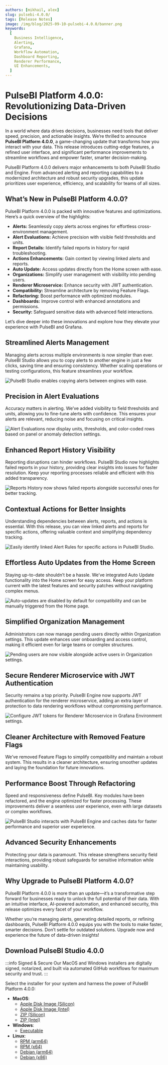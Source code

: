 ```yaml
---
authors: [mikhail, alex]
slug: pulsebi-4.0.0/
tags: [Release Notes]
image: /img/blog/2025-09-10-pulsebi-4.0.0/banner.png
keywords:
  [
    Business Intelligence,
    Alerting,
    Grafana,
    Workflow Automation,
    Dashboard Reporting,
    Renderer Performance,
    UI Enhancements,
  ]
---
```



# PulseBI Platform 4.0.0: Revolutionizing Data-Driven Decisions

In a world where data drives decisions, businesses need tools that deliver speed, precision, and actionable insights. We’re thrilled to announce **PulseBI Platform 4.0.0**, a game-changing update that transforms how you interact with your data. This release introduces cutting-edge features, a refined user interface, and significant performance improvements to streamline workflows and empower faster, smarter decision-making.

PulseBI Platform 4.0.0 delivers major enhancements to both PulseBI Studio and Engine. From advanced alerting and reporting capabilities to a modernized architecture and robust security upgrades, this update prioritizes user experience, efficiency, and scalability for teams of all sizes.

## What’s New in PulseBI Platform 4.0.0?

PulseBI Platform 4.0.0 is packed with innovative features and optimizations. Here’s a quick overview of the highlights:

- **Alerts:** Seamlessly copy alerts across engines for effortless cross-environment management.
- **Alert Evaluations:** Achieve precision with visible field thresholds and units.
- **Report Details:** Identify failed reports in history for rapid troubleshooting.
- **Actions Enhancements:** Gain context by viewing linked alerts and reports.
- **Auto Update:** Access updates directly from the Home screen with ease.
- **Organizations:** Simplify user management with visibility into pending users.
- **Renderer Microservice:** Enhance security with JWT authentication.
- **Compatibility:** Streamline architecture by removing Feature Flags.
- **Refactoring:** Boost performance with optimized modules.
- **Dashboards:** Improve control with enhanced annotations and permissions.
- **Security:** Safeguard sensitive data with advanced field interactions.

Let’s dive deeper into these innovations and explore how they elevate your experience with PulseBI and Grafana.

## Streamlined Alerts Management

Managing alerts across multiple environments is now simpler than ever. PulseBI Studio allows you to copy alerts to another engine in just a few clicks, saving time and ensuring consistency. Whether scaling operations or testing configurations, this feature streamlines your workflow.

<Image
  title="PulseBI Studio enables copying alerts between engines with ease."
  src="/img/blog/2025-09-10-pulsebi-4.0.0/alert-copy.gif"
/>

## Precision in Alert Evaluations

Accuracy matters in alerting. We’ve added visibility to field thresholds and units, allowing you to fine-tune alerts with confidence. This ensures your alerts are relevant, reducing noise and focusing on critical insights.

<Image
  title="Alert Evaluations now display units, thresholds, and color-coded rows based on panel or anomaly detection settings."
  src="/img/blog/2025-09-10-pulsebi-4.0.0/alert-evaluation.png"
/>

## Enhanced Report History Visibility

Reporting disruptions can hinder workflows. PulseBI Studio now highlights failed reports in your history, providing clear insights into issues for faster resolution. Keep your reporting processes reliable and efficient with this added transparency.

<Image
  title="Reports History now shows failed reports alongside successful ones for better tracking."
  src="/img/blog/2025-09-10-pulsebi-4.0.0/reports.png"
/>

## Contextual Actions for Better Insights

Understanding dependencies between alerts, reports, and actions is essential. With this release, you can view linked alerts and reports for specific actions, offering valuable context and simplifying dependency tracking.

<Image
  title="Easily identify linked Alert Rules for specific actions in PulseBI Studio."
  src="/img/blog/2025-09-10-pulsebi-4.0.0/linked-actions.png"
/>

## Effortless Auto Updates from the Home Screen

Staying up-to-date shouldn’t be a hassle. We’ve integrated Auto Update functionality into the Home screen for easy access. Keep your platform current with the latest features and security patches without navigating complex menus.

<Image
  title="Auto-updates are disabled by default for compatibility and can be manually triggered from the Home page."
  src="/img/blog/2025-09-10-pulsebi-4.0.0/home.png"
/>

## Simplified Organization Management

Administrators can now manage pending users directly within Organization settings. This update enhances user onboarding and access control, making it efficient even for large teams or complex structures.

<Image
  title="Pending users are now visible alongside active users in Organization settings."
  src="/img/blog/2025-09-10-pulsebi-4.0.0/organization.png"
/>

## Secure Renderer Microservice with JWT Authentication

Security remains a top priority. PulseBI Engine now supports JWT authentication for the renderer microservice, adding an extra layer of protection to data rendering workflows without compromising performance.

<Image
  title="Configure JWT tokens for Renderer Microservice in Grafana Environment settings."
  src="/img/blog/2025-09-10-pulsebi-4.0.0/jwt-token.png"
/>

## Cleaner Architecture with Removed Feature Flags

We’ve removed Feature Flags to simplify compatibility and maintain a robust system. This results in a cleaner architecture, ensuring smoother updates and laying the foundation for future innovations.

## Performance Boost Through Refactoring

Speed and responsiveness define PulseBI. Key modules have been refactored, and the engine optimized for faster processing. These improvements deliver a seamless user experience, even with large datasets or complex workflows.

<Image
  title="PulseBI Studio interacts with PulseBI Engine and caches data for faster performance and superior user experience."
  src="/img/docs/business-studio.gif"
/>

## Advanced Security Enhancements

Protecting your data is paramount. This release strengthens security field interactions, providing robust safeguards for sensitive information while maintaining usability.

## Why Upgrade to PulseBI Platform 4.0.0?

PulseBI Platform 4.0.0 is more than an update—it’s a transformative step forward for businesses ready to unlock the full potential of their data. With an intuitive interface, AI-powered automation, and enhanced security, this release optimizes every facet of your workflow.

Whether you’re managing alerts, generating detailed reports, or refining dashboards, PulseBI Platform 4.0.0 equips you with the tools to make faster, smarter decisions. Don’t settle for outdated solutions. Upgrade now and experience the future of data-driven insights!

## Download PulseBI Studio 4.0.0

:::info Signed & Secure
Our MacOS and Windows installers are digitally signed, notarized, and built via automated GitHub workflows for maximum security and trust.
:::

Select the installer for your system and harness the power of PulseBI Platform 4.0.0:

- **MacOS**:
  - [Apple Disk Image (Silicon)](https://github.com/VolkovLabs/pulsebi/releases/download/v4.0.0/PulseBI.Studio-4.0.0-arm64.dmg)
  - [Apple Disk Image (Intel)](https://github.com/VolkovLabs/pulsebi/releases/download/v4.0.0/PulseBI.Studio-4.0.0-x64.dmg)
  - [ZIP (Silicon)](https://github.com/VolkovLabs/pulsebi/releases/download/v4.0.0/PulseBI.Studio-darwin-arm64-4.0.0.zip)
  - [ZIP (Intel)](https://github.com/VolkovLabs/pulsebi/releases/download/v4.0.0/PulseBI.Studio-darwin-x64-4.0.0.zip)
- **Windows**:
  - [Executable](https://github.com/VolkovLabs/pulsebi/releases/download/v4.0.0/PulseBI.Studio-4.0.0.Setup.exe)
- **Linux**:
  - [RPM (arm64)](https://github.com/VolkovLabs/pulsebi/releases/download/v4.0.0/pulsebi-studio-4.0.0-1.arm64.rpm)
  - [RPM (x64)](https://github.com/VolkovLabs/pulsebi/releases/download/v4.0.0/pulsebi-studio-4.0.0-1.x86_64.rpm)
  - [Debian (arm64)](https://github.com/VolkovLabs/pulsebi/releases/download/v4.0.0/pulsebi-studio_4.0.0_arm64.deb)
  - [Debian (x86)](https://github.com/VolkovLabs/pulsebi/releases/download/v4.0.0/pulsebi-studio_4.0.0_amd64.deb)

<GettingStarted />

<Feedback />
